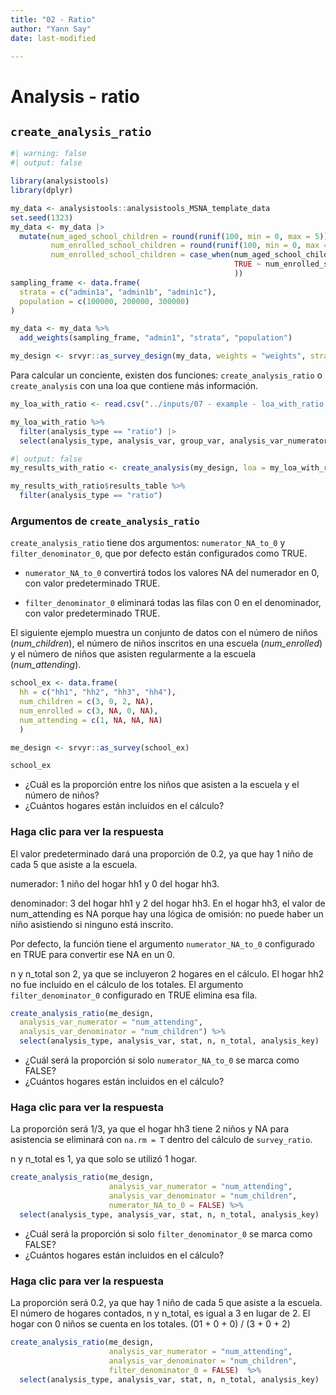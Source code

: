 ```yaml
---
title: "02 - Ratio"
author: "Yann Say"
date: last-modified

---
```

# Analysis - ratio

## `create_analysis_ratio`

```r
#| warning: false
#| output: false

library(analysistools)
library(dplyr)

my_data <- analysistools::analysistools_MSNA_template_data
set.seed(1323)
my_data <- my_data |>
  mutate(num_aged_school_children = round(runif(100, min = 0, max = 5)),
         num_enrolled_school_children = round(runif(100, min = 0, max = 5)),
         num_enrolled_school_children = case_when(num_aged_school_children == 0 ~ NA, num_aged_school_children < num_enrolled_school_children ~ num_aged_school_children,
                                                  TRUE ~ num_enrolled_school_children
                                                  ))
sampling_frame <- data.frame(
  strata = c("admin1a", "admin1b", "admin1c"),
  population = c(100000, 200000, 300000)
)

my_data <- my_data %>% 
  add_weights(sampling_frame, "admin1", "strata", "population")

my_design <- srvyr::as_survey_design(my_data, weights = "weights", strata = "admin1")
```

Para calcular un conciente, existen dos funciones: `create_analysis_ratio` o `create_analysis` con una loa que contiene más información.

```r
my_loa_with_ratio <- read.csv("../inputs/07 - example - loa_with_ratio.csv")

```
```r
my_loa_with_ratio %>% 
  filter(analysis_type == "ratio") |>
  select(analysis_type, analysis_var, group_var, analysis_var_numerator, analysis_var_denominator)
```

```r
#| output: false
my_results_with_ratio <- create_analysis(my_design, loa = my_loa_with_ratio, sm_separator = "/")
```

```r
my_results_with_ratio$results_table %>% 
  filter(analysis_type == "ratio")
```

### Argumentos de `create_analysis_ratio`

`create_analysis_ratio` tiene dos argumentos: `numerator_NA_to_0` y `filter_denominator_0`, que por defecto están configurados como TRUE.

- `numerator_NA_to_0` convertirá todos los valores NA del numerador en 0, con valor predeterminado TRUE.

- `filter_denominator_0` eliminará todas las filas con 0 en el denominador, con valor predeterminado TRUE.

El siguiente ejemplo muestra un conjunto de datos con el número de niños (*num_children*), el número de niños inscritos en una escuela (*num_enrolled*) y el número de niños que asisten regularmente a la escuela (*num_attending*).

```r
school_ex <- data.frame(
  hh = c("hh1", "hh2", "hh3", "hh4"),
  num_children = c(3, 0, 2, NA),
  num_enrolled = c(3, NA, 0, NA),
  num_attending = c(1, NA, NA, NA)
  )

me_design <- srvyr::as_survey(school_ex)

school_ex
```

- ¿Cuál es la proporción entre los niños que asisten a la escuela y el número de niños?
- ¿Cuántos hogares están incluidos en el cálculo?


::: {.callout-tip collapse="true" appearance="minimal"}
### Haga clic para ver la respuesta

El valor predeterminado dará una proporción de 0.2, ya que hay 1 niño de cada 5 que asiste a la escuela.

numerador: 1 niño del hogar hh1 y 0 del hogar hh3.

denominador: 3 del hogar hh1 y 2 del hogar hh3. En el hogar hh3, el valor de num_attending es NA porque hay una lógica de omisión: no puede haber un niño asistiendo si ninguno está inscrito.

Por defecto, la función tiene el argumento `numerator_NA_to_0` configurado en TRUE para convertir ese NA en un 0.

n y n_total son 2, ya que se incluyeron 2 hogares en el cálculo. El hogar hh2 no fue incluido en el cálculo de los totales. El argumento `filter_denominator_0` configurado en TRUE elimina esa fila.


``` r
create_analysis_ratio(me_design,
  analysis_var_numerator = "num_attending",
  analysis_var_denominator = "num_children") %>%
  select(analysis_type, analysis_var, stat, n, n_total, analysis_key)
```
:::

- ¿Cuál será la proporción si solo `numerator_NA_to_0` se marca como FALSE?
- ¿Cuántos hogares están incluidos en el cálculo?


::: {.callout-tip collapse="true" appearance="minimal"}
### Haga clic para ver la respuesta

La proporción será 1/3, ya que el hogar hh3 tiene 2 niños y NA para asistencia se eliminará con `na.rm = T` dentro del cálculo de `survey_ratio`.

n y n_total es 1, ya que solo se utilizó 1 hogar.


``` r
create_analysis_ratio(me_design,
                      analysis_var_numerator = "num_attending",
                      analysis_var_denominator = "num_children",
                      numerator_NA_to_0 = FALSE) %>% 
  select(analysis_type, analysis_var, stat, n, n_total, analysis_key)
```
:::

- ¿Cuál será la proporción si solo `filter_denominator_0` se marca como FALSE?
- ¿Cuántos hogares están incluidos en el cálculo?


::: {.callout-tip collapse="true" appearance="minimal"}
### Haga clic para ver la respuesta

La proporción será 0.2, ya que hay 1 niño de cada 5 que asiste a la escuela.  
El número de hogares contados, n y n_total, es igual a 3 en lugar de 2. El hogar con 0 niños se cuenta en los totales. (01 + 0 + 0) / (3 + 0 + 2)

```r
create_analysis_ratio(me_design,
                      analysis_var_numerator = "num_attending",
                      analysis_var_denominator = "num_children",
                      filter_denominator_0 = FALSE)  %>% 
  select(analysis_type, analysis_var, stat, n, n_total, analysis_key)
```

:::
